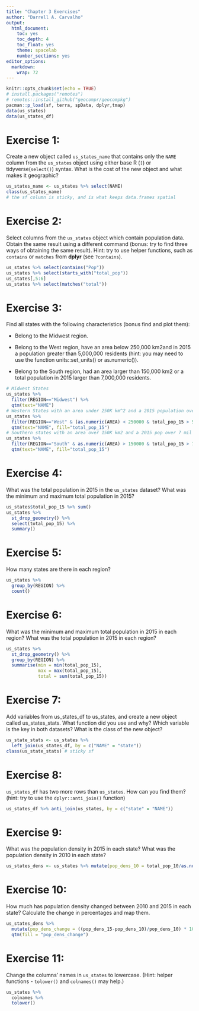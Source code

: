 ```yaml
---
title: "Chapter 3 Exercises"
author: "Darrell A. Carvalho"
output:
  html_document: 
    toc: yes
    toc_depth: 4
    toc_float: yes
    theme: spacelab
    number_sections: yes
editor_options: 
  markdown: 
    wrap: 72
---
```


```r
knitr::opts_chunk$set(echo = TRUE)
# install.packages("remotes")
# remotes::install_github("geocompr/geocompkg")
pacman::p_load(sf, terra, spData, dplyr,tmap)
data(us_states)
data(us_states_df)
```

# Exercise 1:

Create a new object called `us_states_name` that contains only the
`NAME` column from the `us_states` object using either base R (`[`) or
tidyverse(`select()`) syntax. What is the cost of the new object and
what makes it geographic?

```r
us_states_name <- us_states %>% select(NAME)
class(us_states_name)
# the sf column is sticky, and is what keeps data.frames spatial
```

# Exercise 2:

Select columns from the `us_states` object which contain population
data. Obtain the same result using a different command (bonus: try to
find three ways of obtaining the same result). Hint: try to use helper
functions, such as `contains` or `matches` from **dplyr** (see
`?contains`).

```r
us_states %>% select(contains("Pop"))
us_states %>% select(starts_with("total_pop"))
us_states[,5:6]
us_states %>% select(matches("total"))
```

# Exercise 3:

Find all states with the following characteristics (bonus find and plot
them):

-   Belong to the Midwest region.

-   Belong to the West region, have an area below 250,000 km2and in 2015
    a population greater than 5,000,000 residents (hint: you may need to
    use the function units::set_units() or as.numeric()).

-   Belong to the South region, had an area larger than 150,000 km2 or a
    total population in 2015 larger than 7,000,000 residents.

```r
# Midwest States
us_states %>%
  filter(REGION=="Midwest") %>%
  qtm(text="NAME")
# Western States with an area under 250K km^2 and a 2015 population over 5 mil
us_states %>%
  filter(REGION=="West" & (as.numeric(AREA) < 250000 & total_pop_15 > 5000000)) %>%
  qtm(text="NAME", fill="total_pop_15")
# Southern states with an area over 150K km2 and a 2015 pop over 7 mil
us_states %>%
  filter(REGION=="South" & as.numeric(AREA) > 150000 & total_pop_15 > 7000000) %>%
  qtm(text="NAME", fill="total_pop_15")

```

# Exercise 4:

What was the total population in 2015 in the `us_states` dataset? What
was the minimum and maximum total population in 2015?

```r
us_states$total_pop_15 %>% sum()
us_states %>% 
  st_drop_geometry() %>% 
  select(total_pop_15) %>% 
  summary()
```

# Exercise 5:

How many states are there in each region?

```r
us_states %>% 
  group_by(REGION) %>% 
  count()
```

# Exercise 6:

What was the minimum and maximum total population in 2015 in each
region? What was the total population in 2015 in each region?

```r
us_states %>% 
  st_drop_geometry() %>% 
  group_by(REGION) %>% 
  summarise(min = min(total_pop_15), 
            max = max(total_pop_15), 
            total = sum(total_pop_15))
```

# Exercise 7:

Add variables from us_states_df to us_states, and create a new object
called us_states_stats. What function did you use and why? Which
variable is the key in both datasets? What is the class of the new
object?

```r
us_state_stats <- us_states %>% 
  left_join(us_states_df, by = c("NAME" = "state"))
class(us_state_stats) # sticky sf
```

# Exercise 8:

`us_states_df` has two more rows than `us_states`. How can you find them? (hint: try to use the `dplyr::anti_join()` function)

```r
us_states_df %>% anti_join(us_states, by = c("state" = "NAME"))
```

# Exercise 9:

What was the population density in 2015 in each state? What was the population density in 2010 in each state?

```r
us_states_dens <- us_states %>% mutate(pop_dens_10 = total_pop_10/as.numeric(AREA), pop_dens_15 = total_pop_15/as.numeric(AREA))
```

# Exercise 10:

How much has population density changed between 2010 and 2015 in each state? Calculate the change in percentages and map them.

```r
us_states_dens %>%
  mutate(pop_dens_change = ((pop_dens_15-pop_dens_10)/pop_dens_10) * 100) %>%
  qtm(fill = "pop_dens_change")
```
# Exercise 11:
Change the columns’ names in `us_states` to lowercase. (Hint: helper functions - `tolower()` and `colnames()` may help.)

```r
us_states %>% 
  colnames %>% 
  tolower()
```

